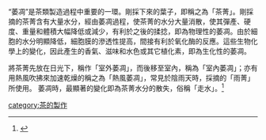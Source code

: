 “萎凋”是茶類製造過程中重要的一環。剛採下來的葉子，即稱之為「茶菁」。剛採摘的茶菁含有大量水分，經由萎凋過程，使茶菁的水分大量消散，使其彈產、硬度、重量和體積大幅降低或減少，有利於之後的揉捻，即為物理性的萎凋。由於細胞的水分明顯降低，細胞膜的滲透性提高，間接有利於氧化酶的反應。這些生物化學上的變化，因此產生的香氣、滋味和水色或其它植化素，即為生化性的萎凋。

將茶菁先放在日光下，稱作「室外萎凋」，而後移至室內，稱為「室內萎凋」；亦有用熱風吹拂來加速乾燥的稱之為「熱風萎凋」，常見於陰雨天時，採摘的「雨菁」所使用。
萎凋時，最顯著的變化即為茶菁水分的散失，俗稱「走水」。<ref>{{cite book |author1=甘子能 |title=製茶原理的生化觀 |date=中華民國七十六年四月 |publisher=台灣省茶業改良場文山分場}}</ref>


{{Agri-stub}}
{{制茶工艺}}
[[category:茶的製作|category:茶的製作]]